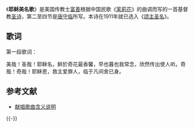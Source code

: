 《'''耶稣美名歌'''》是美国传教士[[富善|富善]]根据中国民歌《[[茉莉花_(民歌)|茉莉花]]》的曲调而写的一首基督教[[圣诗|圣诗]]，第二至四节是[[唐守临|唐守临]]所写。本诗在1911年就已选入《[[颂主圣名|颂主圣名]]》。

== 歌词 ==
第一段歌词：

美哉！圣哉！耶稣名，鲜於奇花最香馨，早也暮也我常念，欣然传出使人听。奇哉！奇哉！耶稣恩，救主爱罪人，临于凡间舍已身。

==参考文献==
{{Reflist}}
*[http://www.chongyitang.org/lamb/bakup/%D0%A1%D1%F2%D7%CA%C1%CF/2011%B9%A4%D7%F7/%CF%D7%B3%AA%B8%E8%C7%FA%BA%AC%D2%E5%CB%B5%C3%F7.doc 献唱歌曲含义说明] {{Wayback|url=http://www.chongyitang.org/lamb/bakup/%D0%A1%D1%F2%D7%CA%C1%CF/2011%B9%A4%D7%F7/%CF%D7%B3%AA%B8%E8%C7%FA%BA%AC%D2%E5%CB%B5%C3%F7.doc |date=20130901084234 }}

{{-}}
{{赞美诗新编|颂}}